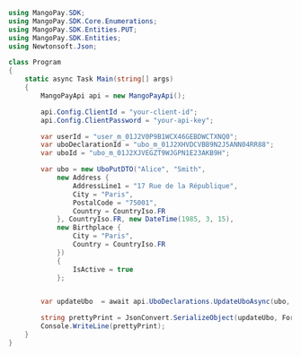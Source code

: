 ```csharp .NET 
using MangoPay.SDK;
using MangoPay.SDK.Core.Enumerations;
using MangoPay.SDK.Entities.PUT;
using MangoPay.SDK.Entities;
using Newtonsoft.Json;

class Program
{
    static async Task Main(string[] args)
    {
        MangoPayApi api = new MangoPayApi();

        api.Config.ClientId = "your-client-id";
        api.Config.ClientPassword = "your-api-key";

        var userId = "user_m_01J2V0P9B1WCX46GEBDWCTXNQ0";
        var uboDeclarationId = "ubo_m_01J2XHVDCVBB9N2J5ANN04RR88";
        var uboId = "ubo_m_01J2XJVEGZT9WJGPN1E23AKB9H";

        var ubo = new UboPutDTO("Alice", "Smith", 
            new Address {
                AddressLine1 = "17 Rue de la République",
                City = "Paris",
                PostalCode = "75001",
                Country = CountryIso.FR
            }, CountryIso.FR, new DateTime(1985, 3, 15), 
            new Birthplace {
                City = "Paris",
                Country = CountryIso.FR
            })
            {
                IsActive = true
            };


        var updateUbo  = await api.UboDeclarations.UpdateUboAsync(ubo, userId, uboDeclarationId, uboId);

        string prettyPrint = JsonConvert.SerializeObject(updateUbo, Formatting.Indented);
        Console.WriteLine(prettyPrint);
    }
}
```